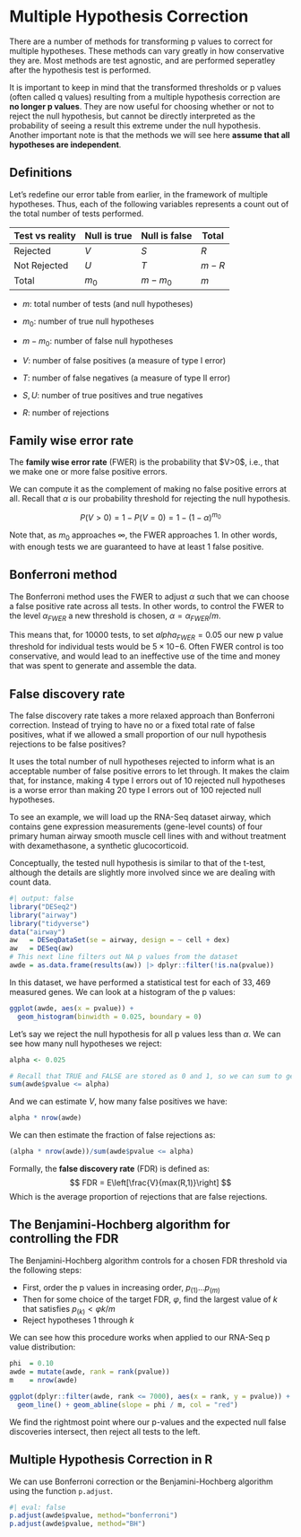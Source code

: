 # Multiple Hypothesis Correction

There are a number of methods for transforming p values to correct for multiple hypotheses. These methods can vary greatly in how conservative they are. Most methods are test agnostic, and are performed seperatley after the hypothesis test is performed.

It is important to keep in mind that the transformed thresholds or p values (often called q values) resulting from a multiple hypothesis correction are **no longer p values**. They are now useful for choosing whether or not to reject the null hypothesis, but cannot be directly interpreted as the probability of seeing a result this extreme under the null hypothesis. Another important note is that the methods we will see here **assume that all hypotheses are independent**.

## Definitions

Let's redefine our error table from earlier, in the framework of multiple hypotheses. Thus, each of the following variables represents a count out of the total number of tests performed.

| Test vs reality | Null is true | Null is false | Total   |
|-----------------|--------------|---------------|---------|
| Rejected        | $V$          | $S$           | $R$     |
| Not Rejected    | $U$          | $T$           | $m - R$ |
| Total           | $m_0$        | $m-m_0$       | $m$     |

-   $m$: total number of tests (and null hypotheses)

-   $m_0$: number of true null hypotheses

-   $m - m_0$: number of false null hypotheses

-   $V$: number of false positives (a measure of type I error)

-   $T$: number of false negatives (a measure of type II error)

-   $S, U$: number of true positives and true negatives

-   $R$: number of rejections

## Family wise error rate

The **family wise error rate** (FWER) is the probability that \$V\>0\$, i.e., that we make one or more false positive errors.

We can compute it as the complement of making no false positive errors at all. Recall that $\alpha$ is our probability threshold for rejecting the null hypothesis.

$$
P(V>0) = 1 - P(V=0) = 1 - (1-\alpha)^{m_0}
$$

Note that, as $m_0$ approaches $\infty$, the FWER approaches 1. In other words, with enough tests we are guaranteed to have at least 1 false positive.

## Bonferroni method

The Bonferroni method uses the FWER to adjust $\alpha$ such that we can choose a false positive rate across all tests. In other words, to control the FWER to the level $\alpha_{FWER}$ a new threshold is chosen, $\alpha = \alpha_{FWER}/m$.

This means that, for $10000$ tests, to set $alpha_{FWER} = 0.05$ our new p value threshold for individual tests would be $5 \times 10{-6}$. Often FWER control is too conservative, and would lead to an ineffective use of the time and money that was spent to generate and assemble the data.

## False discovery rate

The false discovery rate takes a more relaxed approach than Bonferroni correction. Instead of trying to have no or a fixed total rate of false positives, what if we allowed a small proportion of our null hypothesis rejections to be false positives?

It uses the total number of null hypotheses rejected to inform what is an acceptable number of false positive errors to let through. It makes the claim that, for instance, making $4$ type I errors out of $10$ rejected null hypotheses is a worse error than making $20$ type I errors out of $100$ rejected null hypotheses.

To see an example, we will load up the RNA-Seq dataset airway, which contains gene expression measurements (gene-level counts) of four primary human airway smooth muscle cell lines with and without treatment with dexamethasone, a synthetic glucocorticoid.

Conceptually, the tested null hypothesis is similar to that of the t-test, although the details are slightly more involved since we are dealing with count data.

```r
#| output: false
library("DESeq2")
library("airway")
library("tidyverse")
data("airway")
aw   = DESeqDataSet(se = airway, design = ~ cell + dex)
aw   = DESeq(aw)
# This next line filters out NA p values from the dataset
awde = as.data.frame(results(aw)) |> dplyr::filter(!is.na(pvalue))
```

In this dataset, we have performed a statistical test for each of $33,469$ measured genes. We can look at a histogram of the p values:

```r
ggplot(awde, aes(x = pvalue)) +
  geom_histogram(binwidth = 0.025, boundary = 0)
```

Let's say we reject the null hypothesis for all p values less than $\alpha$. We can see how many null hypotheses we reject:

```r
alpha <- 0.025

# Recall that TRUE and FALSE are stored as 0 and 1, so we can sum to get a count
sum(awde$pvalue <= alpha)
```

And we can estimate $V$, how many false positives we have:

```r
alpha * nrow(awde)
```

We can then estimate the fraction of false rejections as:

```r
(alpha * nrow(awde))/sum(awde$pvalue <= alpha)
```

Formally, the **false discovery rate** (FDR) is defined as: $$
FDR = E\left[\frac{V}{max(R,1)}\right]
$$ Which is the average proportion of rejections that are false rejections.

## The Benjamini-Hochberg algorithm for controlling the FDR

The Benjamini-Hochberg algorithm controls for a chosen FDR threshold via the following steps:

-   First, order the p values in increasing order, $p_{(1)}...p_{(m)}$
-   Then for some choice of the target FDR, $\varphi$, find the largest value of $k$ that satisfies $p_{(k)} < \varphi k/m$
-   Reject hypotheses $1$ through $k$

We can see how this procedure works when applied to our RNA-Seq p value distribution:

```r
phi  = 0.10
awde = mutate(awde, rank = rank(pvalue))
m    = nrow(awde)

ggplot(dplyr::filter(awde, rank <= 7000), aes(x = rank, y = pvalue)) +
  geom_line() + geom_abline(slope = phi / m, col = "red")
```

We find the rightmost point where our p-values and the expected null false discoveries intersect, then reject all tests to the left.

## Multiple Hypothesis Correction in R

We can use Bonferroni correction or the Benjamini-Hochberg algorithm using the function `p.adjust`.

```r
#| eval: false
p.adjust(awde$pvalue, method="bonferroni")
p.adjust(awde$pvalue, method="BH")
```
